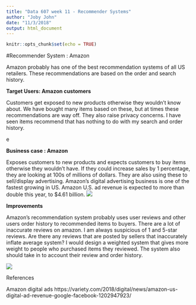 ```yaml
---
title: "Data 607 week 11 - Recommender Systems"
author: "Joby John"
date: "11/3/2018"
output: html_document
---
```


```r
knitr::opts_chunk$set(echo = TRUE)
```

#Recommender System : Amazon 

Amazon probably has one of the best recommendation systems of all US retailers. These recommendations are based on the order and search history. 


**Target Users: Amazon customers**

Customers get exposed to new products otherwise they wouldn't know about. We have bought many items based on these, but at times these recommendations are way off. They also raise privacy concerns. I have seen items recommend that has nothing to do with my search and order history. 

e




**Business case : Amazon**

  Exposes customers to new products and expects customers to buy items otherwise they wouldn't have. If they could increase sales by 1 percentage, they are looking at 100s of millions of dollars.  They are also using these to sell/display advertising. Amazon's digital advertising business is one of the fastest growing in US. Amazon U.S. ad revenue is expected to more than double this year, to $4.61 billion. 
![](Ads.png)
 

**Improvements**

Amazon's recommendation system probably uses user reviews and other users order history to recommended items to buyers.  There are a lot of inaccurate reviews on amazon. I am always suspicious of 1 and 5-star reviews. Are there any reviews that are posted by sellers that inaccurately inflate average system? I would design a weighted system that gives more weight to people who purchased items they reviewed. The system also should take in to account their review and order history. 

![](Ratings.png)



References

Amazon digital ads
https://variety.com/2018/digital/news/amazon-us-digital-ad-revenue-google-facebook-1202947923/



